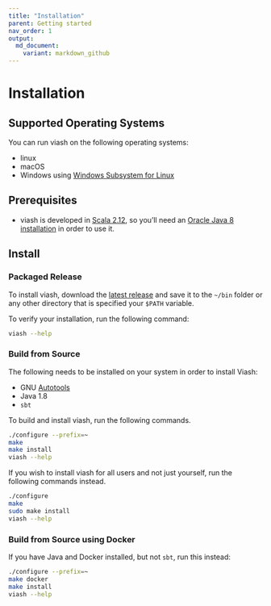 ```yaml
---
title: "Installation"
parent: Getting started
nav_order: 1
output:
  md_document:
    variant: markdown_github
---
```



# Installation


## Supported Operating Systems

You can run viash on the following operating systems:

- linux
- macOS
- Windows using [Windows Subsystem for Linux](https://docs.microsoft.com/en-us/windows/wsl/install-win10)

## Prerequisites

- viash is developed in [Scala 2.12](https://www.scala-lang.org/), so you'll need an [Oracle Java 8 installation](https://www.oracle.com/java/technologies/javase/javase-jdk8-downloads.html) in order to use it.

## Install

### Packaged Release

To install viash, download the [latest release](https://github.com/data-intuitive/viash/releases/latest) and save it to the `~/bin` folder or any other directory that is specified your `$PATH` variable.

To verify your installation, run the following command:

```bash
viash --help
```

### Build from Source

The following needs to be installed on your system in order to install Viash:

- GNU [Autotools](https://www.gnu.org/software/automake/manual/html_node/Autotools-Introduction.html#Autotools-Introduction)
- Java 1.8
- `sbt`

To build and install viash, run the following commands.
```bash
./configure --prefix=~
make
make install
viash --help
```

If you wish to install viash for all users and not just yourself, run the following commands instead.
```bash
./configure
make
sudo make install
viash --help
```

### Build from Source using Docker

If you have Java and Docker installed, but not `sbt`, run this instead:

```bash
./configure --prefix=~
make docker
make install
viash --help
```
